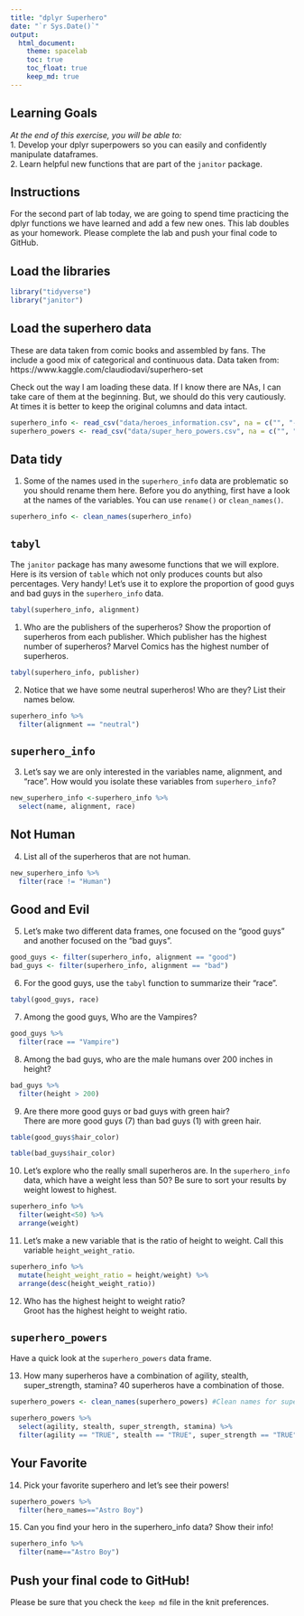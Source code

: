 ```yaml
---
title: "dplyr Superhero"
date: "`r Sys.Date()`"
output:
  html_document: 
    theme: spacelab
    toc: true
    toc_float: true
    keep_md: true
---
```


## Learning Goals  
*At the end of this exercise, you will be able to:*    
1. Develop your dplyr superpowers so you can easily and confidently manipulate dataframes.  
2. Learn helpful new functions that are part of the `janitor` package.  

## Instructions
For the second part of lab today, we are going to spend time practicing the dplyr functions we have learned and add a few new ones. This lab doubles as your homework. Please complete the lab and push your final code to GitHub.  

## Load the libraries
```r
library("tidyverse")
library("janitor")
```

## Load the superhero data
These are data taken from comic books and assembled by fans. The include a good mix of categorical and continuous data.  Data taken from: https://www.kaggle.com/claudiodavi/superhero-set  

Check out the way I am loading these data. If I know there are NAs, I can take care of them at the beginning. But, we should do this very cautiously. At times it is better to keep the original columns and data intact.  
```r
superhero_info <- read_csv("data/heroes_information.csv", na = c("", "-99", "-"))
superhero_powers <- read_csv("data/super_hero_powers.csv", na = c("", "-99", "-"))
```

## Data tidy
1. Some of the names used in the `superhero_info` data are problematic so you should rename them here. Before you do anything, first have a look at the names of the variables. You can use `rename()` or `clean_names()`.    
```r
superhero_info <- clean_names(superhero_info)
```

## `tabyl`
The `janitor` package has many awesome functions that we will explore. Here is its version of `table` which not only produces counts but also percentages. Very handy! Let's use it to explore the proportion of good guys and bad guys in the `superhero_info` data.  
```r
tabyl(superhero_info, alignment)
```

1. Who are the publishers of the superheros? Show the proportion of superheros from each publisher. Which publisher has the highest number of superheros? 
Marvel Comics has the highest number of superheros. 
```r
tabyl(superhero_info, publisher)
```


2. Notice that we have some neutral superheros! Who are they? List their names below.  
```r
superhero_info %>% 
  filter(alignment == "neutral")
```


## `superhero_info`
3. Let's say we are only interested in the variables name, alignment, and "race". How would you isolate these variables from `superhero_info`?
```r
new_superhero_info <-superhero_info %>% 
  select(name, alignment, race)
```


## Not Human
4. List all of the superheros that are not human.
```r
new_superhero_info %>% 
  filter(race != "Human")
```


## Good and Evil
5. Let's make two different data frames, one focused on the "good guys" and another focused on the "bad guys".
```r
good_guys <- filter(superhero_info, alignment == "good")
bad_guys <- filter(superhero_info, alignment == "bad")
```


6. For the good guys, use the `tabyl` function to summarize their "race".
```r
tabyl(good_guys, race)
```


7. Among the good guys, Who are the Vampires?
```r
good_guys %>% 
  filter(race == "Vampire")
```


8. Among the bad guys, who are the male humans over 200 inches in height?
```r
bad_guys %>% 
  filter(height > 200)
```

9. Are there more good guys or bad guys with green hair?  
There are more good guys (7) than bad guys (1) with green hair.
```r
table(good_guys$hair_color)
```
```r
table(bad_guys$hair_color)
```


10. Let's explore who the really small superheros are. In the `superhero_info` data, which have a weight less than 50? Be sure to sort your results by weight lowest to highest.  
```r
superhero_info %>% 
  filter(weight<50) %>% 
  arrange(weight)
```

11. Let's make a new variable that is the ratio of height to weight. Call this variable `height_weight_ratio`.
```r
superhero_info %>% 
  mutate(height_weight_ratio = height/weight) %>% 
  arrange(desc(height_weight_ratio))
```


12. Who has the highest height to weight ratio?  
Groot has the highest height to weight ratio. 

## `superhero_powers`
Have a quick look at the `superhero_powers` data frame.  

13. How many superheros have a combination of agility, stealth, super_strength, stamina?
40 superheros have a combination of those. 
```r
superhero_powers <- clean_names(superhero_powers) #Clean names for super hero powers
```

```r
superhero_powers %>% 
  select(agility, stealth, super_strength, stamina) %>% 
  filter(agility == "TRUE", stealth == "TRUE", super_strength == "TRUE", stamina == "TRUE")
```

## Your Favorite
14. Pick your favorite superhero and let's see their powers!  
```r
superhero_powers %>% 
  filter(hero_names=="Astro Boy")
```

15. Can you find your hero in the superhero_info data? Show their info!  
```r
superhero_info %>% 
  filter(name=="Astro Boy")
```


## Push your final code to GitHub!
Please be sure that you check the `keep md` file in the knit preferences.  